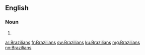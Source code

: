 ==English==

===Noun===
{{head|en|plural}}

# {{plural of|Brazilian|lang=en}}

[[ar:Brazilians]]
[[fr:Brazilians]]
[[sw:Brazilians]]
[[ku:Brazilians]]
[[mg:Brazilians]]
[[nn:Brazilians]]